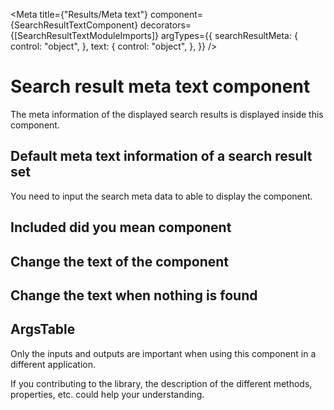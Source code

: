 
<Meta
  title={"Results/Meta text"}
  component={SearchResultTextComponent}
  decorators={[SearchResultTextModuleImports]}
  argTypes={{
    searchResultMeta: {
      control: "object",
    },
    text: {
      control: "object",
    },
  }}
/>

# Search result meta text component

The meta information of the displayed search results is displayed inside this component.

## Default meta text information of a search result set

You need to input the search meta data to able to display the component.

<Story story={stories.Default} height="150px" />

## Included did you mean component

<Story story={stories.DidYouMeanValue} height="150px" />

## Change the text of the component

<Story story={stories.ChangeText} height="150px" />

## Change the text when nothing is found

<Story story={stories.ChangeTextNotFound} height="150px" />

## ArgsTable

Only the inputs and outputs are important when using this component in a different application.

If you contributing to the library, the description of the different methods, properties, etc. could help your understanding.

<ArgsTable of={SearchResultTextComponent} />
